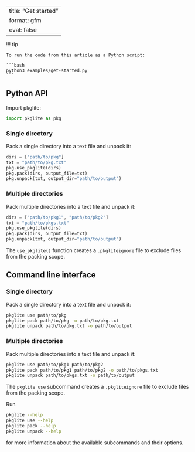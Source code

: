 <!-- `.md` and `.py` files are generated from the `.qmd` file. Please edit that file. -->

---
title: "Get started"
format: gfm
eval: false
---

!!! tip

    To run the code from this article as a Python script:

    ```bash
    python3 examples/get-started.py
    ```

## Python API

Import pkglite:

```python
import pkglite as pkg
```

### Single directory

Pack a single directory into a text file and unpack it:

```python
dirs = ["path/to/pkg"]
txt = "path/to/pkg.txt"
pkg.use_pkglite(dirs)
pkg.pack(dirs, output_file=txt)
pkg.unpack(txt, output_dir="path/to/output")
```

### Multiple directories

Pack multiple directories into a text file and unpack it:

```python
dirs = ["path/to/pkg1", "path/to/pkg2"]
txt = "path/to/pkgs.txt"
pkg.use_pkglite(dirs)
pkg.pack(dirs, output_file=txt)
pkg.unpack(txt, output_dir="path/to/output")
```

The `use_pkglite()` function creates a `.pkgliteignore` file to exclude files
from the packing scope.

## Command line interface

### Single directory

Pack a single directory into a text file and unpack it:

```bash
pkglite use path/to/pkg
pkglite pack path/to/pkg -o path/to/pkg.txt
pkglite unpack path/to/pkg.txt -o path/to/output
```

### Multiple directories

Pack multiple directories into a text file and unpack it:

```bash
pkglite use path/to/pkg1 path/to/pkg2
pkglite pack path/to/pkg1 path/to/pkg2 -o path/to/pkgs.txt
pkglite unpack path/to/pkgs.txt -o path/to/output
```

The `pkglite use` subcommand creates a `.pkgliteignore` file to exclude
files from the packing scope.

Run

```bash
pkglite --help
pkglite use --help
pkglite pack --help
pkglite unpack --help
```

for more information about the available subcommands and their options.
